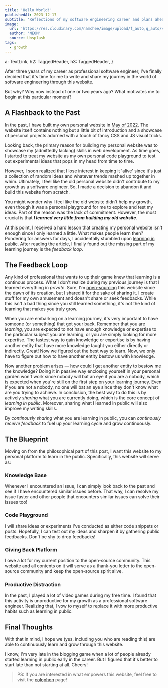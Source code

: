 ---
title: 'Hello World!'
publishedAt: 2023-12-17
subtitle: 'Reflections of my software engineering career and plans ahead'
image:
  url: 'https://res.cloudinary.com/namchee/image/upload/f_auto,q_auto/v1/posts/hello-world/banner'
  author: 'NEOM'
  source: Unsplash
tags:
  - growth
---

  a: TextLink,
  h2: TaggedHeader,
  h3: TaggedHeader,
}

After three years of my career as professional software engineer, I've finally decided that it's time for me to write and share my journey in the world of software engineering through this website.

But why? Why now instead of one or two years ago? What motivates me to begin at this particular moment?

## A Flashback to the Past

In the past, I have built my own personal website in [May of 2022](https://github.com/Namchee/site/tree/1b54cab8ce574ceb11f69d727547324f42a67b55).
The website itself contains nothing but a little bit of introduction and a showcase of personal projects adorned with a touch of fancy CSS and JS visual tricks.

Looking back, the primary reason for building my personal website was to showcase my (admittedly lacking) skills in web development.
As time goes, I started to treat my website as my own personal code playground to test out
experimental ideas that pops in my head from time to time.

However, I soon realized that I lose interest in keeping it 'alive' since it's just a collection of random ideas and whatever
trends mashed up together in whim. Ultimately, I feel like the old personal website didn't contribute to my growth as a software engineer.
So, I made a decision to abandon it and build this website from scratch.

You might wonder why I feel like the old website didn't help my growth, even though it was a personal playground for me to explore and test my ideas.
Part of the reason was the lack of commitment. However, the most crucial is that ***I learned very little from building my old website***.

At this point, I received a hard lesson that creating my personal website isn't enough since I only learned a little. What makes people learn then?
Pondering for answers for days, I accidentally stumbled upon [learning in public](https://www.swyx.io/learn-in-public). After reading
the article, I finally found out the missing part of my learning journey is the *feedback loop*.

## The Feedback Loop

Any kind of professional that wants to up their game knew that learning is a continous process. What I don't realize during my previous journey is that I learned everything
in *private*. Sure, I'm [open-sourcing](https://www.github.com/Namchee/site) this website since the dawn of its creation, but I shared it
for the sake of sharing it. I create stuff for my own amusement and doesn't share or seek feedbacks. While this isn't a bad thing since you still learned something,
it's not the kind of learning that makes you truly grow.

When you are embarking on a learning journey, it's very important to have someone (or something) that got your back. Remember that you are *learning*, you are expected
to not have enough knowledge or expertise to the particular subject you are learning, or you are simply looking for more expertise. The fastest way to gain knowledge
or expertise is by having another entity that have more knowledge taught you either directly or indirectly. Great! Now we figured out the best way to learn. Now, we
only have to figure out how to have another entity bestow us with knowledge.

Now another problem arises &mdash; how could I get another entity to bestow me the knowledge? Doing it in passive way enclosing yourself in your personal garden won't
work since nobody will bat an eye if you are a nobody, which is expected when you're still on the first step on your learning journey. Even if you are not a nobody,
no one will bat an eye since they don't know what are you trying to achieve. In conclusion, the best way to do this is by actively *sharing* what you are currently doing,
which is the core concept of *learning in public*. Moreover, sharing what I learned in public will also improve my writing skills.

By *continously sharing* what you are learning in public, you can *continously receive feedback* to fuel up your learning cycle and grow continuously.

## The Blueprint

Moving on from the philosophical part of this post, I want this website to my personal platform to learn in the public. Specifically, this website will serve as:

### Knowledge Base

Whenever I encountered an issue, I can simply look back to the past and see if I have encountered similar issues before. That way, I can resolve my issue faster
and other people that encounters similar issues can solve their issues too!

### Code Playground

I will share ideas or experiments I've conducted as either code snippets or posts. Hopefully, I can test out my ideas and sharpen it by gathering public feedbacks. Don't be shy to drop feedbacks!

### Giving Back Platform

I owe a lot for my current position to the open-source community. This website and all contents on it will serve as a thank-you letter to the open-source community and keep the open-source spirit alive.

### Productive Distraction

In the past, I played a lot of video games during my free time. I found that this activity is unproductive for my growth as a professional software engineer. Realizing that,
I vow to myself to replace it with more productive habits such as learning in public.

## Final Thoughts

With that in mind, I hope we (yes, including you who are reading this) are able to continuously learn and grow through this website.

I know, I'm very late in the blogging game when a lot of people already started learning in public early in the career. But I figured that it's better to start late than not starting at all. Cheers!

> PS: If you are interested in what empowers this website, feel free to visit the [colophon](/colophon) page!
